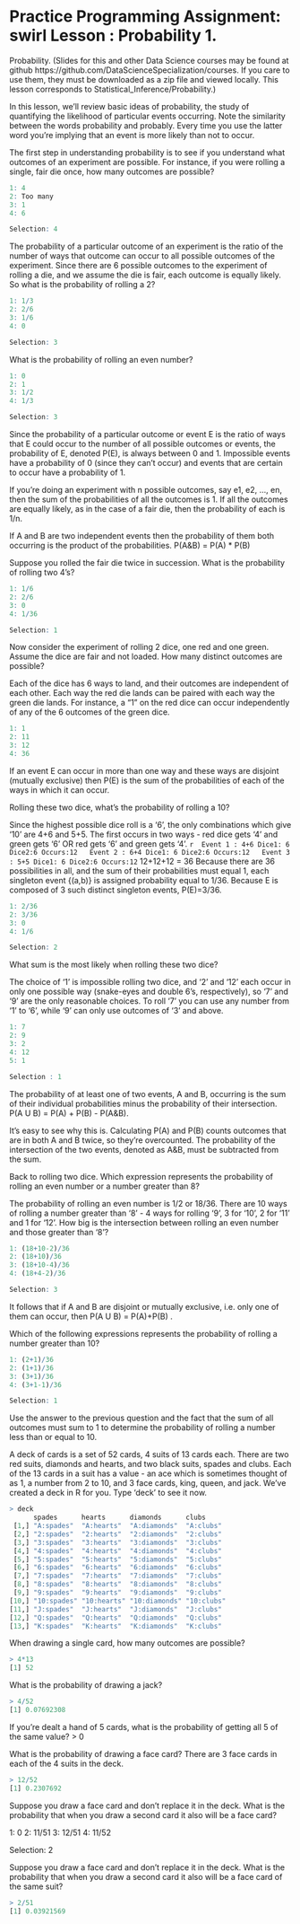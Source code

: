 
Practice Programming Assignment: swirl Lesson : Probability 1.
=========================

 Probability. (Slides for this and other Data Science courses may be found at github
 https://github.com/DataScienceSpecialization/courses. If you care to use them, they must be
 downloaded as a zip file and viewed locally. This lesson corresponds to
 Statistical_Inference/Probability.)

In this lesson, we'll review basic ideas of probability, the study of quantifying the
 likelihood of particular events occurring. Note the similarity between the words probability
 and probably. Every time you use the latter word you're implying that an event is more likely
 than not to occur.

The first step in understanding probability is to see if you understand what outcomes of an
 experiment are possible. For instance, if you were rolling a single, fair die once, how many
 outcomes are possible?
 
```r
1: 4 
2: Too many 
3: 1 
4: 6 

Selection: 4
```

The probability of a particular outcome of an experiment is the ratio of the number of ways
 that outcome can occur to all possible outcomes of the experiment. Since there are 6 possible
 outcomes to the experiment of rolling a die, and we assume the die is fair, each outcome is
 equally likely. So what is the probability of rolling a 2?

```r
1: 1/3
2: 2/6
3: 1/6
4: 0

Selection: 3
```

What is the probability of rolling an even number?
```r
1: 0
2: 1
3: 1/2
4: 1/3

Selection: 3
```
Since the probability of a particular outcome or event E is the ratio of ways that E could
 occur to the number of all possible outcomes or events, the probability of E, denoted P(E), is
 always between 0 and 1. Impossible events have a probability of 0 (since they can't occur) and
 events that are certain to occur have a probability of 1.

If you're doing an experiment with n possible outcomes, say e1, e2, ..., en, then the sum of
 the probabilities of all the outcomes is 1. If all the outcomes are equally likely, as in the
 case of a fair die, then the probability of each is 1/n.

If A and B are two independent events then the probability of them both occurring is the
 product of the probabilities. P(A&B) = P(A) * P(B)

Suppose you rolled the fair die twice in succession. What is the probability of rolling two
 4's?
```r
1: 1/6
2: 2/6
3: 0
4: 1/36

Selection: 1
```
Now consider the experiment of rolling 2 dice, one red and one green. Assume the dice are fair
 and not loaded. How many distinct outcomes are possible?

Each of the dice has 6 ways to land, and their outcomes are independent of each other. Each way
 the red die lands can be paired with each way the green die lands. For instance, a "1" on the
 red dice can occur independently of any of the 6 outcomes of the green dice.
```r
1: 1
2: 11
3: 12
4: 36
```

If an event E can occur in more than one way and these ways are disjoint (mutually exclusive)
 then P(E) is the sum of the probabilities of each of the ways in which it can occur.

 Rolling these two dice, what's the probability of rolling a 10?

Since the highest possible dice roll is a '6', the only combinations which give '10' are 4+6
 and 5+5. The first occurs in two ways - red dice gets '4' and green gets '6' OR red gets '6'
 and green gets '4'.
 ```r
 Event 1 : 4+6 Dice1: 6 Dice2:6 Occurs:12 
 Event 2 : 6+4 Dice1: 6 Dice2:6 Occurs:12 
 Event 3 : 5+5 Dice1: 6 Dice2:6 Occurs:12 
 ```
 12+12+12 = 36 Because there are 36 possibilities in all, and the sum of their probabilities must equal 1, each singleton event {(a,b)} is assigned probability equal to 1/36. Because E is composed of 3 such distinct singleton events, P(E)=3/36.

```r
1: 2/36
2: 3/36
3: 0
4: 1/6

Selection: 2
```

What sum is the most likely when rolling these two dice?


 The choice of '1' is impossible rolling two dice, and '2' and '12' each occur in only one
 possible way (snake-eyes and double 6's, respectively), so '7' and '9' are the only reasonable
 choices. To roll '7' you can use any number from '1' to '6', while '9' can only use outcomes of
 '3' and above.
```r
1: 7
2: 9
3: 2
4: 12
5: 1

Selection : 1
```
The probability of at least one of two events, A and B, occurring is the sum of their
 individual probabilities minus the probability of their intersection. P(A U B) = P(A) + P(B) - P(A&B).


It's easy to see why this is. Calculating P(A) and P(B) counts outcomes that are in both A and B twice,
 so they're overcounted. The probability of the intersection of the two events, denoted as A&B, must be
 subtracted from the sum.

Back to rolling two dice. Which expression represents the probability of rolling an even number or a
 number greater than 8?

The probability of rolling an even number is 1/2 or 18/36. There are 10 ways of rolling a number greater
 than '8' - 4 ways for rolling '9', 3 for '10', 2 for '11' and 1 for '12'. How big is the intersection
 between rolling an even number and those greater than '8'?
```r
1: (18+10-2)/36
2: (18+10)/36
3: (18+10-4)/36
4: (18+4-2)/36

Selection: 3
```
It follows that if A and B are disjoint or mutually exclusive, i.e. only one of them can occur, 
then P(A U B) = P(A)+P(B) .


Which of the following expressions represents the probability of rolling a number greater than 10?
```r
1: (2+1)/36
2: (1+1)/36
3: (3+1)/36
4: (3+1-1)/36

Selection: 1
```
Use the answer to the previous question and the fact that the sum of all outcomes must sum to 1 to
 determine the probability of rolling a number less than or equal to 10.


A deck of cards is a set of 52 cards, 4 suits of 13 cards each. There are two red suits, diamonds and
 hearts, and two black suits, spades and clubs. Each of the 13 cards in a suit has a value - an ace which
 is sometimes thought of as 1, a number from 2 to 10, and 3 face cards, king, queen, and jack. We've
 created a deck in R for you. Type 'deck' to see it now.
```r
> deck
      spades      hearts      diamonds      clubs     
 [1,] "A:spades"  "A:hearts"  "A:diamonds"  "A:clubs" 
 [2,] "2:spades"  "2:hearts"  "2:diamonds"  "2:clubs" 
 [3,] "3:spades"  "3:hearts"  "3:diamonds"  "3:clubs" 
 [4,] "4:spades"  "4:hearts"  "4:diamonds"  "4:clubs" 
 [5,] "5:spades"  "5:hearts"  "5:diamonds"  "5:clubs" 
 [6,] "6:spades"  "6:hearts"  "6:diamonds"  "6:clubs" 
 [7,] "7:spades"  "7:hearts"  "7:diamonds"  "7:clubs" 
 [8,] "8:spades"  "8:hearts"  "8:diamonds"  "8:clubs" 
 [9,] "9:spades"  "9:hearts"  "9:diamonds"  "9:clubs" 
[10,] "10:spades" "10:hearts" "10:diamonds" "10:clubs"
[11,] "J:spades"  "J:hearts"  "J:diamonds"  "J:clubs" 
[12,] "Q:spades"  "Q:hearts"  "Q:diamonds"  "Q:clubs" 
[13,] "K:spades"  "K:hearts"  "K:diamonds"  "K:clubs" 
```
When drawing a single card, how many outcomes are possible?
```r
> 4*13
[1] 52
```
What is the probability of drawing a jack?
```r
> 4/52
[1] 0.07692308
```

If you're dealt a hand of 5 cards, what is the probability of getting all 5 of the same value?
> 0

 What is the probability of drawing a face card?
There are 3 face cards in each of the 4 suits in the deck.
```r
> 12/52
[1] 0.2307692
```

Suppose you draw a face card and don't replace it in the deck. What is the probability that when you draw
 a second card it also will be a face card?

1: 0
2: 11/51
3: 12/51
4: 11/52

Selection: 2

 Suppose you draw a face card and don't replace it in the deck. What is the probability that when you draw
 a second card it also will be a face card of the same suit?
```r
> 2/51
[1] 0.03921569
```
